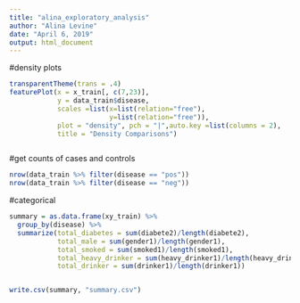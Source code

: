 ```yaml
---
title: "alina_exploratory_analysis"
author: "Alina Levine"
date: "April 6, 2019"
output: html_document
---
```



#density plots

```r


transparentTheme(trans = .4)
featurePlot(x = x_train[, c(7,23)],
            y = data_train$disease,
            scales =list(x=list(relation="free"),
                         y=list(relation="free")),
            plot = "density", pch = "|",auto.key =list(columns = 2),
            title = "Density Comparisons")



```

#get counts of cases and controls

```r

nrow(data_train %>% filter(disease == "pos"))
nrow(data_train %>% filter(disease == "neg"))


```

#categorical

```r

summary = as.data.frame(xy_train) %>%
  group_by(disease) %>%
  summarize(total_diabetes = sum(diabete2)/length(diabete2),
            total_male = sum(gender1)/length(gender1),
            total_smoked = sum(smoked1)/length(smoked1),
            total_heavy_drinker = sum(heavy_drinker1)/length(heavy_drinker1),
            total_drinker = sum(drinker1)/length(drinker1))


write.csv(summary, "summary.csv")
```

